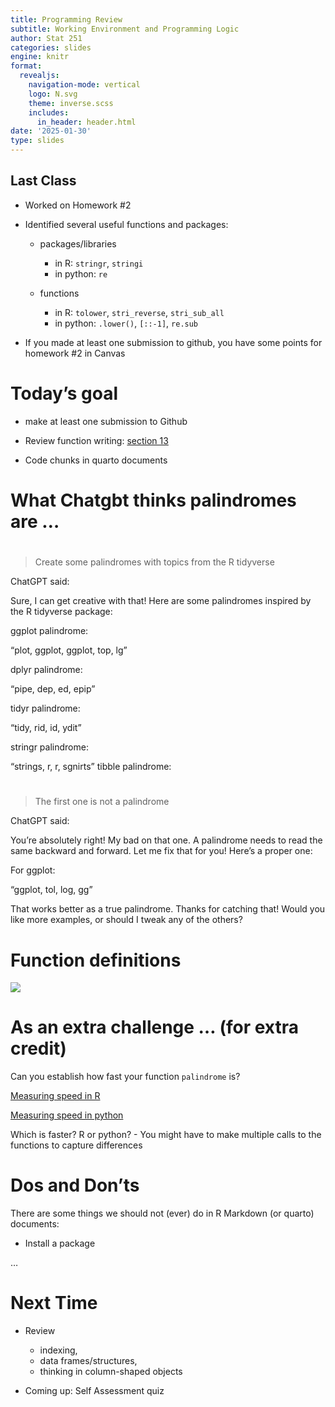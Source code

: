 ```yaml
---
title: Programming Review
subtitle: Working Environment and Programming Logic
author: Stat 251
categories: slides
engine: knitr
format:
  revealjs:
    navigation-mode: vertical
    logo: N.svg
    theme: inverse.scss
    includes:
      in_header: header.html
date: '2025-01-30'
type: slides
---
```


## Last Class

- Worked on Homework #2

- Identified several useful functions and packages:

    - packages/libraries 
    
        - in R: `stringr`, `stringi`
        - in python: `re`
    
    
    - functions
    
      - in R: `tolower`, `stri_reverse`, `stri_sub_all`
      - in python: `.lower()`, `[::-1]`, `re.sub`
  
- If you made at least one submission to github, you have some points for homework #2 in Canvas
  
# Today's goal

- make at least one submission to Github 

- Review function writing: [section 13](https://srvanderplas.github.io/stat-computing-r-python/part-gen-prog/05-functions.html)

- Code chunks in quarto documents

# What Chatgbt thinks palindromes are ...

# 

> Create some palindromes with topics from the R tidyverse

ChatGPT said:

Sure, I can get creative with that! Here are some palindromes inspired by the R tidyverse package:

ggplot palindrome:

"plot, ggplot, ggplot, top, lg"

dplyr palindrome:

"pipe, dep, ed, epip"


tidyr palindrome:

"tidy, rid, id, ydit"

stringr palindrome:

"strings, r, r, sgnirts"
tibble palindrome:

# 

> The first one is not a palindrome

ChatGPT said:

You’re absolutely right! My bad on that one. A palindrome needs to read the same backward and forward. Let me fix that for you! Here's a proper one:

For ggplot:

"ggplot, tol, log, gg"

That works better as a true palindrome. Thanks for catching that! Would you like more examples, or should I tweak any of the others?


# Function definitions

![](https://srvanderplas.github.io/stat-computing-r-python/images/gen-prog/Annotating_function_syntax.png)

# As an extra challenge ... (for extra credit)

Can you establish how fast your function `palindrome` is?

[Measuring speed in R](https://www.r-bloggers.com/2017/05/5-ways-to-measure-running-time-of-r-code/)

[Measuring speed in python](https://docs.python.org/3/library/timeit.html#module-timeit)

Which is faster? R or python? - You might have to make multiple calls to the functions to capture differences



# Dos and Don'ts 

There are some things we should not (ever) do in R Markdown (or quarto) documents:

- Install a package 

...




# Next Time

- Review 

  - indexing, 
  - data frames/structures, 
  - thinking in column-shaped objects
  
- Coming up: Self Assessment quiz

